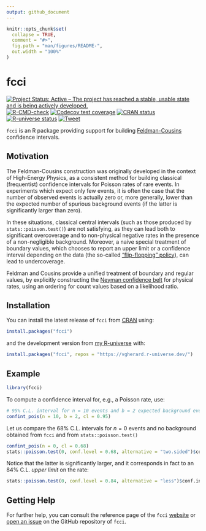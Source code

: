```yaml
---
output: github_document
---
```


<!-- README.md is generated from README.Rmd. Please edit that file -->

```r
knitr::opts_chunk$set(
  collapse = TRUE,
  comment = "#>",
  fig.path = "man/figures/README-",
  out.width = "100%"
)
```

# fcci

<!-- badges: start -->
[![Project Status: Active – The project has reached a stable, usable state and is being actively developed.](https://www.repostatus.org/badges/latest/active.svg)](https://www.repostatus.org/#active)
[![R-CMD-check](https://github.com/vgherard/fcci/workflows/R-CMD-check/badge.svg)](https://github.com/vgherard/fcci/actions)
[![Codecov test coverage](https://codecov.io/gh/vgherard/fcci/branch/master/graph/badge.svg)](https://app.codecov.io/gh/vgherard/fcci?branch=master)
[![CRAN status](https://www.r-pkg.org/badges/version/fcci)](https://CRAN.R-project.org/package=fcci)
[![R-universe status](https://vgherard.r-universe.dev/badges/fcci)](https://vgherard.r-universe.dev/)
[![Tweet](https://img.shields.io/twitter/url/http/shields.io.svg?style=social)](https://twitter.com/intent/tweet?text={fcci}: Feldman-Cousins Confidence Intervals in R&url=https://vgherard.github.io/r2r&via=ValerioGherardi&hashtags=rstats,statistics,physics,confidenceintervals)
<!-- badges: end -->

`fcci` is an R package providing support for building [Feldman-Cousins](https://doi.org/10.1103/PhysRevD.57.3873) confidence 
intervals.

## Motivation

The Feldman-Cousins construction was originally developed in the context of 
High-Energy Physics, as a consistent method for building classical (frequentist) confidence intervals for Poisson rates of rare events. In experiments which expect only few events, it is often the case that the number of observed events is actually zero or, more generally, lower than the expected number of spurious background events (if the latter is significantly larger than zero). 

In these situations, classical central intervals (such as those produced by `stats::poisson.test()`) are not satisfying, as they can lead both to significant overcoverage and to non-physical negative rates in the presence of a non-negligible background. Moreover, a naive special treatment of boundary values, which chooses to report an upper limit or a confidence interval depending on the data (the so-called ["flip-flopping" policy](https://doi.org/10.1103/PhysRevD.57.3873)), can lead to undercoverage.

Feldman and Cousins provide a unified treatment of boundary and regular values, by explicitly constructing the [Neyman confidence belt](https://en.wikipedia.org/wiki/Neyman_construction) for physical rates, using an ordering for count values based on a likelihood ratio.

## Installation

You can install the latest release of `fcci` from [CRAN](https://CRAN.R-project.org/package=fcci) using:

``` r
install.packages("fcci")
```

and the development version from [my R-universe](https://vgherard.r-universe.dev/) with:

``` r
install.packages("fcci", repos = "https://vgherard.r-universe.dev/")
```
## Example

```r
library(fcci)
```

To compute a confidence interval for, e.g., a Poisson rate, use:

```r
# 95% C.L. interval for n = 10 events and b = 2 expected background events
confint_pois(n = 10, b = 2, cl = 0.95)
```

Let us compare the 68% C.L. intervals for $n=0$ events and no background 
obtained from `fcci` and from `stats::poisson.test()` 

```r
confint_pois(n = 0, cl = 0.68)
stats::poisson.test(0, conf.level = 0.68, alternative = "two.sided")$conf.int
```

Notice that the latter is significantly larger, and it corresponds in fact to
an 84% C.L. *upper limit* on the rate:

```r
stats::poisson.test(0, conf.level = 0.84, alternative = "less")$conf.int
```

## Getting Help

For further help, you can consult the reference page of the `fcci` [website](https://vgherard.github.io/fcci/) or [open an issue](https://github.com/vgherard/fcci/issues) on the GitHub repository of `fcci`.
